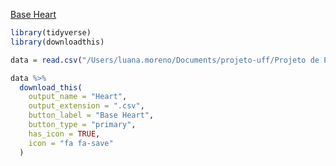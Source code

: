 <a href="/Users/luana.moreno/Documents/projeto-uff/Projeto de Pesquisa em Ciencia de Dados/Heart.csv" download="Heart.csv">Base Heart</a>

```r
library(tidyverse)
library(downloadthis)

data = read.csv("/Users/luana.moreno/Documents/projeto-uff/Projeto de Pesquisa em Ciencia de Dados/Heart.csv")

data %>%
  download_this(
    output_name = "Heart",
    output_extension = ".csv",
    button_label = "Base Heart",
    button_type = "primary",
    has_icon = TRUE,
    icon = "fa fa-save"
  )
```
